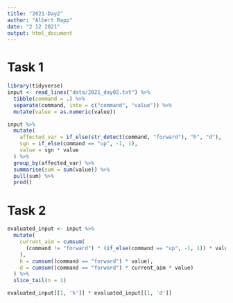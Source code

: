 ```yaml
---
title: "2021-Day2"
author: "Albert Rapp"
date: "2 12 2021"
output: html_document
---
```


# Task 1
```r
library(tidyverse)
input <- read_lines("data/2021_day02.txt") %>% 
  tibble(command = .) %>% 
  separate(command, into = c("command", "value")) %>% 
  mutate(value = as.numeric(value))

input %>% 
  mutate(
    affected_var = if_else(str_detect(command, "forward"), "h", "d"),
    sgn = if_else(command == "up", -1, 1),
    value = sgn * value
  ) %>% 
  group_by(affected_var) %>% 
  summarise(sum = sum(value)) %>% 
  pull(sum) %>% 
  prod()
```

# Task 2

```r
evaluated_input <- input %>% 
  mutate(
    current_aim = cumsum(
      (command != "forward") * (if_else(command == "up", -1, 1)) * value
    ),
    h = cumsum((command == "forward") * value),
    d = cumsum((command == "forward") * current_aim * value)
  ) %>% 
  slice_tail(n = 1)

evaluated_input[[1, 'h']] * evaluated_input[[1, 'd']]
```

